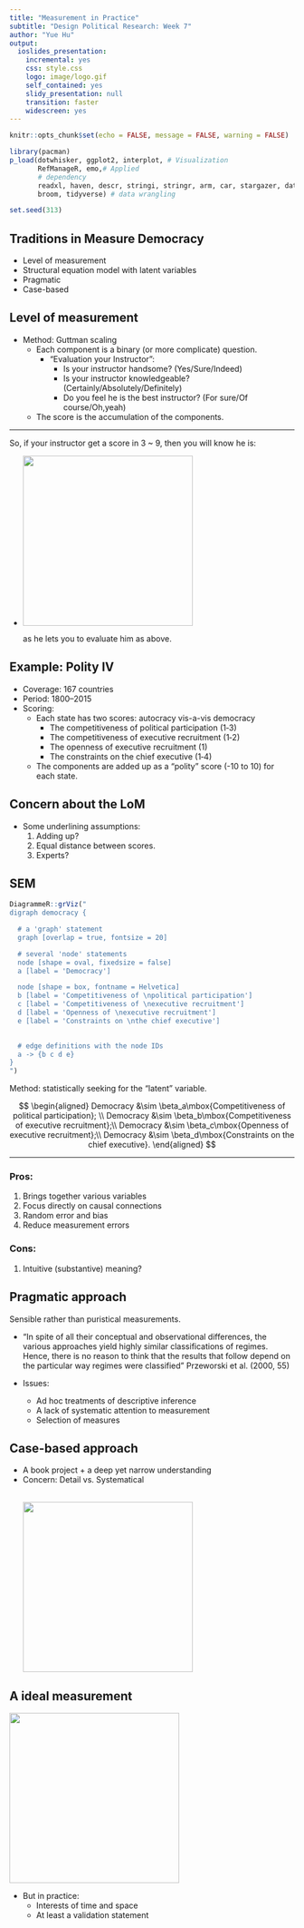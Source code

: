 ```yaml
---
title: "Measurement in Practice"
subtitle: "Design Political Research: Week 7"
author: "Yue Hu"
output:
  ioslides_presentation:
    incremental: yes
    css: style.css
    logo: image/logo.gif
    self_contained: yes
    slidy_presentation: null
    transition: faster
    widescreen: yes
---
```



```r
knitr::opts_chunk$set(echo = FALSE, message = FALSE, warning = FALSE)

library(pacman)
p_load(dotwhisker, ggplot2, interplot, # Visualization
       RefManageR, emo,# Applied
       # dependency
       readxl, haven, descr, stringi, stringr, arm, car, stargazer, data.table,
       broom, tidyverse) # data wrangling

set.seed(313)
```

## Traditions in Measure Democracy

* Level of measurement
* Structural equation model with latent variables
* Pragmatic
* Case-based

## Level of measurement

* Method: Guttman scaling
    + Each component is a binary (or more complicate) question.
        + "Evaluation your Instructor":
            + Is your instructor handsome? (Yes/Sure/Indeed)
            + Is your instructor knowledgeable? (Certainly/Absolutely/Definitely)
            + Do you feel he is the best instructor? (For sure/Of course/Oh,yeah)
    + The score is the accumulation of the components.

----

So, if your instructor get a score in 3 ~ 9, then you will know he is:

* <div class="centered">
<img src="image/shameless.png" height = 300 />
</div> as he lets you to evaluate him as above.


## Example: Polity IV

* Coverage: 167 countries
* Period: 1800--2015
* Scoring:
    + Each state has two scores: autocracy vis-a-vis democracy
        + The competitiveness of political participation (1‐3)
        + The competitiveness of executive recruitment (1‐2)
        + The openness of executive recruitment (1)
        + The constraints on the chief executive (1‐4)
    + The components are added up as a "polity" score (-10 to 10) for each state.


## Concern about the LoM

* Some underlining assumptions:
    1. Adding up?
    1. Equal distance between scores.
    1. Experts?

## SEM

```r
DiagrammeR::grViz("
digraph democracy {

  # a 'graph' statement
  graph [overlap = true, fontsize = 20]

  # several 'node' statements
  node [shape = oval, fixedsize = false]
  a [label = 'Democracy']

  node [shape = box, fontname = Helvetica]
  b [label = 'Competitiveness of \npolitical participation'] 
  c [label = 'Competitiveness of \nexecutive recruitment'] 
  d [label = 'Openness of \nexecutive recruitment'] 
  e [label = 'Constraints on \nthe chief executive'] 
  

  # edge definitions with the node IDs
  a -> {b c d e}
}
")


```

Method: statistically seeking for the "latent" variable.

$$
\begin{aligned}
 Democracy &\sim \beta_a\mbox{Competitiveness of political participation}; \\
 Democracy &\sim \beta_b\mbox{Competitiveness of executive recruitment};\\
 Democracy &\sim \beta_c\mbox{Openness of executive recruitment};\\
 Democracy &\sim \beta_d\mbox{Constraints on the chief executive}.
\end{aligned}
$$

----

### Pros:
1. Brings together various variables
2. Focus directly on causal connections
3. Random error and bias
4. Reduce measurement errors

### Cons:
1. Intuitive (substantive) meaning?


## Pragmatic approach

Sensible rather than puristical measurements. 

* "In spite of all their conceptual and observational differences, the various approaches yield highly similar classifications of regimes. Hence, there is no reason to think that the results that follow depend on the particular way regimes were classified" Przeworski et al. (2000, 55)


* Issues: 
    + Ad hoc treatments of descriptive inference
    + A lack of systematic attention to measurement
    + Selection of measures 
    

## Case-based approach

* A book project + a deep yet narrow understanding
* Concern: Detail vs. Systematical<br><br><div class="centered">
<img src="image/caseApproach.jpg" height = 300 />
</div>

## A ideal measurement

<div class="centered">
<img src="image/devastator.gif" height = 300 />
</div>

* But in practice:
    + Interests of time and space
    + At least a validation statement